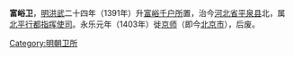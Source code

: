 {{Unreferenced|time=2020-03-15T01:35:53+00:00}}
'''富峪卫'''，[[明|明]][[洪武|洪武]]二十四年（1391年）升[[富峪千户所|富峪千户所]]置，治今[[河北省|河北省]][[平泉县|平泉县]]北，属[[北平行都指挥使司|北平行都指挥使司]]。永乐元年（1403年）徙[[京师|京师]]（即今[[北京市|北京市]]），后废。 
 
[[Category:明朝卫所|Category:明朝卫所]]
{{明朝行政区划小作品}}